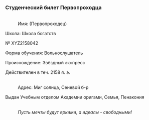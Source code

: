 ===Студенческий билет Первопроходца===
:{{Размер|48|'''Школа Академии оригами'''}}
:
{{Размер|42|'''Студенческий билет'''}}
:<br />Имя: (Первопроходец)
:
Школа: Школа богатств
:
№ XYZ2158042
:
Форма обучения: Вольнослушатель
:
Происхождение: Звёздный экспресс
:
Действителен в теч. 2158 я. э.
:<br />Адрес: Миг солнца, Сеневой б-р
:
Выдан Учебным отделом Академии оригами, Семья, Пенакония
:<br />''Пусть мечты будут яркими, а идеалы - свободными!''

